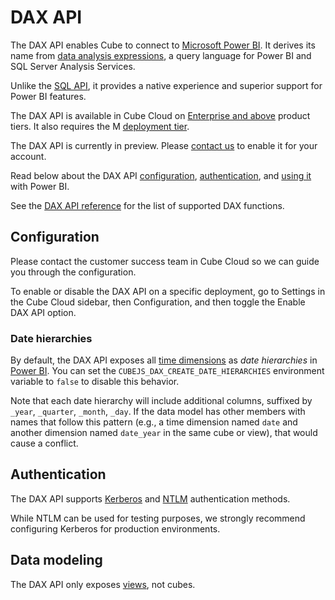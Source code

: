 # DAX API

The DAX API enables Cube to connect to [Microsoft Power BI][ref-powerbi].
It derives its name from [data analysis expressions][link-dax], a query language
for Power BI and SQL Server Analysis Services.

Unlike the [SQL API][ref-sql-api], it provides a native experience and superior
support for Power BI features.

<SuccessBox>

The DAX API is available in Cube Cloud on [Enterprise and above](https://cube.dev/pricing) product tiers.
It also requires the M [deployment tier](/product/deployment/cloud/pricing#deployment-tiers).

</SuccessBox>

<WarningBox>

The DAX API is currently in preview. Please [contact us](https://cube.dev/contact) to enable it for your account.

</WarningBox>

Read below about the DAX API [configuration](#configuration),
[authentication](#authentication), and [using it](#using-dax-api-with-power-bi) with Power BI.

See the [DAX API reference][ref-ref-dax-api] for the list of supported DAX functions.

<YouTubeVideo
  url="https://www.youtube.com/embed/vgrFPOMuJJs"
  aspectRatio={8/5}
/>

## Configuration

<WarningBox>

Please contact the customer success team in Cube Cloud so we can guide you
through the configuration.

</WarningBox>

To enable or disable the DAX API on a specific deployment, go to <Btn>Settings</Btn>
in the Cube Cloud sidebar, then <Btn>Configuration</Btn>, and then toggle the
<Btn>Enable DAX API</Btn> option.

### Date hierarchies

By default, the DAX API exposes all [time dimensions][ref-time-dimensions] as _date
hierarchies_ in [Power BI][ref-power-bi]. You can set the `CUBEJS_DAX_CREATE_DATE_HIERARCHIES`
environment variable to `false` to disable this behavior.

Note that each date hierarchy will include additional columns, suffixed by `_year`,
`_quarter`, `_month`, `_day`. If the data model has other members with names that follow
this pattern (e.g., a time dimension named `date` and another dimension named `date_year`
in the same cube or view), that would cause a conflict.

## Authentication

The DAX API supports [Kerberos][ref-kerberos] and [NTLM][ref-ntlm] authentication
methods.

While NTLM can be used for testing purposes, we strongly recommend configuring
Kerberos for production environments.

## Data modeling

<InfoBox>

The DAX API only exposes [views][ref-views], not cubes.

</InfoBox>


[ref-powerbi]: /product/configuration/visualization-tools/powerbi
[link-dax]: https://learn.microsoft.com/en-us/dax/
[ref-sql-api]: /product/apis-integrations/sql-api
[ref-ref-dax-api]: /product/apis-integrations/dax-api/reference
[ref-views]: /product/data-modeling/concepts#views
[ref-time-dimensions]: /product/data-modeling/concepts#time-dimensions
[ref-kerberos]: /product/auth/methods/kerberos
[ref-ntlm]: /product/auth/methods/ntlm
[ref-power-bi]: /product/configuration/visualization-tools/powerbi